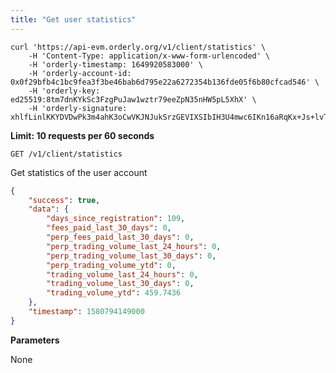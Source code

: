 ```yaml
---
title: "Get user statistics"
---
```


<RequestExample>

```shell cURL
curl 'https://api-evm.orderly.org/v1/client/statistics' \
    -H 'Content-Type: application/x-www-form-urlencoded' \
    -H 'orderly-timestamp: 1649920583000' \
    -H 'orderly-account-id: 0x0f29bfb4c1bc9fea3f3be46bab6d795e22a6272354b136fde05f6b80cfcad546' \
    -H 'orderly-key: ed25519:8tm7dnKYkSc3FzgPuJaw1wztr79eeZpN35nHW5pL5XhX' \
    -H 'orderly-signature: xhlfLinlKKYDVDwPk3m4ahK3oCwVKJNJukSrzGEVIXSIbIH3U4mwc6IKn16aRqKx+Js+lvTfQT/w/bHmdDsqBA=='
```
</RequestExample>

**Limit: 10 requests per 60 seconds**

`GET /v1/client/statistics`

Get statistics of the user account

<ResponseExample>

```json Response
{
    "success": true,
    "data": {
        "days_since_registration": 109,
        "fees_paid_last_30_days": 0,
        "perp_fees_paid_last_30_days": 0,
        "perp_trading_volume_last_24_hours": 0,
        "perp_trading_volume_last_30_days": 0,
        "perp_trading_volume_ytd": 0,
        "trading_volume_last_24_hours": 0,
        "trading_volume_last_30_days": 0,
        "trading_volume_ytd": 459.7436
    },
    "timestamp": 1580794149000
}
```
</ResponseExample>

**Parameters**

None


